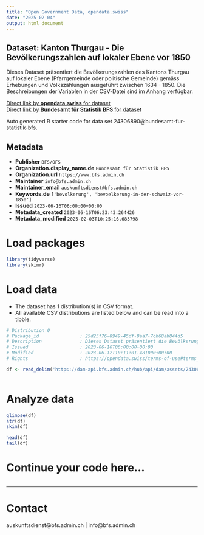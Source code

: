 ```yaml
---
title: "Open Government Data, opendata.swiss"
date: "2025-02-04"
output: html_document
---
```


## Dataset: Kanton Thurgau - Die Bevölkerungszahlen auf lokaler Ebene vor 1850

Dieses Dataset präsentiert die Bevölkerungszahlen des Kantons Thurgau auf lokaler Ebene (Pfarrgemeinde oder politische Gemeinde) gemäss Erhebungen und Volkszählungen ausgeführt zwischen 1634 - 1850. Die Beschreibungen der Variablen in der CSV-Datei sind im Anhang verfügbar.

[Direct link by **opendata.swiss** for dataset](https://opendata.swiss/de/dataset/kanton-thurgau-die-bevolkerungszahlen-auf-lokaler-ebene-vor-1850)<br>
[Direct link by **Bundesamt für Statistik BFS** for dataset](https://www.bfs.admin.ch/asset/de/ts-x-01-2223-TG)

Auto generated R starter code for data set 24306890@bundesamt-fur-statistik-bfs.

## Metadata

- **Publisher** `BFS/OFS`
- **Organization.display_name.de** `Bundesamt für Statistik BFS`
- **Organization.url** `https://www.bfs.admin.ch`
- **Maintainer** `info@bfs.admin.ch`
- **Maintainer_email** `auskunftsdienst@bfs.admin.ch`
- **Keywords.de** `['bevolkerung', 'bevoelkerung-in-der-schweiz-vor-1850']`
- **Issued** `2023-06-16T06:00:00+00:00`
- **Metadata_created** `2023-06-16T06:23:43.264426`
- **Metadata_modified** `2025-02-03T10:25:16.683798`


# Load packages

```r

library(tidyverse)
library(skimr)

```

# Load data

-   The dataset has 1 distribution(s) in CSV format.
-   All available CSV distributions are listed below and can be read into a tibble.

```r

# Distribution 0
# Package_id               : 25d25f76-8949-45df-8aa7-7cb68ab844d5
# Description              : Dieses Dataset präsentiert die Bevölkerungszahlen des Kantons Thurgau auf lokaler Ebene (Pfarrgemeinde oder politische Gemeinde) gemäss Erhebungen und Volkszählungen ausgeführt zwischen 1634 - 1850. Die Beschreibungen der Variablen in der CSV-Datei sind im Anhang verfügbar.
# Issued                   : 2023-06-16T06:00:00+00:00
# Modified                 : 2023-06-12T10:11:01.481000+00:00
# Rights                   : https://opendata.swiss/terms-of-use#terms_by_ask

df <- read_delim('https://dam-api.bfs.admin.ch/hub/api/dam/assets/24306902/master')



```

# Analyze data

```r

glimpse(df)
str(df)
skim(df)

head(df)
tail(df)

```

# Continue your code here...

```r

```

------------------------------------------------------------------------

# Contact

auskunftsdienst@bfs.admin.ch | info@bfs.admin.ch
